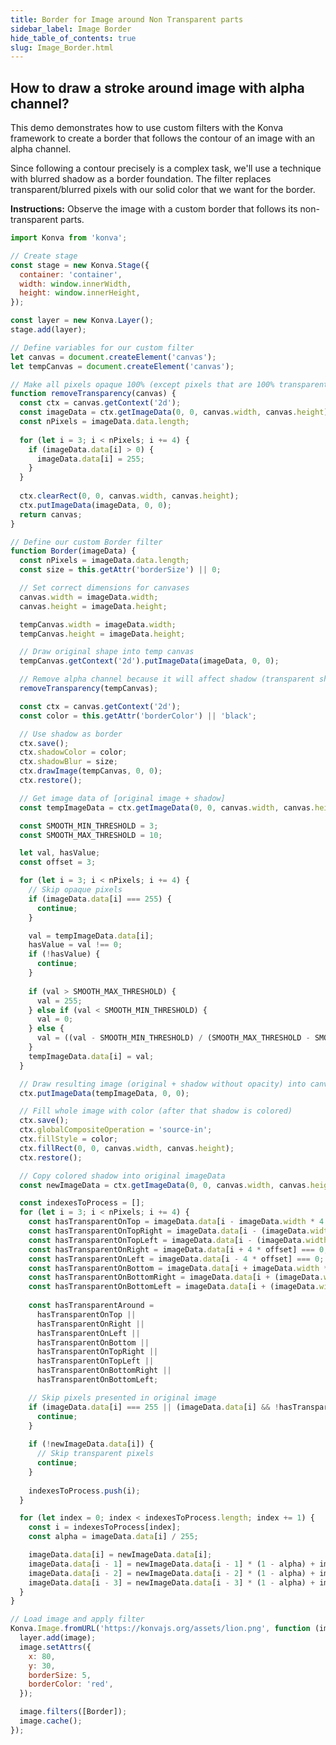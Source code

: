 ```yaml
---
title: Border for Image around Non Transparent parts
sidebar_label: Image Border
hide_table_of_contents: true
slug: Image_Border.html
---
```


## How to draw a stroke around image with alpha channel?

This demo demonstrates how to use custom filters with the Konva framework to create a border that follows the contour of an image with an alpha channel.

Since following a contour precisely is a complex task, we'll use a technique with blurred shadow as a border foundation. The filter replaces transparent/blurred pixels with our solid color that we want for the border.

**Instructions:** Observe the image with a custom border that follows its non-transparent parts.


```js live vanilla
import Konva from 'konva';

// Create stage
const stage = new Konva.Stage({
  container: 'container',
  width: window.innerWidth,
  height: window.innerHeight,
});

const layer = new Konva.Layer();
stage.add(layer);

// Define variables for our custom filter
let canvas = document.createElement('canvas');
let tempCanvas = document.createElement('canvas');

// Make all pixels opaque 100% (except pixels that are 100% transparent)
function removeTransparency(canvas) {
  const ctx = canvas.getContext('2d');
  const imageData = ctx.getImageData(0, 0, canvas.width, canvas.height);
  const nPixels = imageData.data.length;
  
  for (let i = 3; i < nPixels; i += 4) {
    if (imageData.data[i] > 0) {
      imageData.data[i] = 255;
    }
  }
  
  ctx.clearRect(0, 0, canvas.width, canvas.height);
  ctx.putImageData(imageData, 0, 0);
  return canvas;
}

// Define our custom Border filter
function Border(imageData) {
  const nPixels = imageData.data.length;
  const size = this.getAttr('borderSize') || 0;

  // Set correct dimensions for canvases
  canvas.width = imageData.width;
  canvas.height = imageData.height;

  tempCanvas.width = imageData.width;
  tempCanvas.height = imageData.height;

  // Draw original shape into temp canvas
  tempCanvas.getContext('2d').putImageData(imageData, 0, 0);

  // Remove alpha channel because it will affect shadow (transparent shapes have smaller shadow)
  removeTransparency(tempCanvas);

  const ctx = canvas.getContext('2d');
  const color = this.getAttr('borderColor') || 'black';

  // Use shadow as border
  ctx.save();
  ctx.shadowColor = color;
  ctx.shadowBlur = size;
  ctx.drawImage(tempCanvas, 0, 0);
  ctx.restore();

  // Get image data of [original image + shadow]
  const tempImageData = ctx.getImageData(0, 0, canvas.width, canvas.height);

  const SMOOTH_MIN_THRESHOLD = 3;
  const SMOOTH_MAX_THRESHOLD = 10;

  let val, hasValue;
  const offset = 3;

  for (let i = 3; i < nPixels; i += 4) {
    // Skip opaque pixels
    if (imageData.data[i] === 255) {
      continue;
    }

    val = tempImageData.data[i];
    hasValue = val !== 0;
    if (!hasValue) {
      continue;
    }
    
    if (val > SMOOTH_MAX_THRESHOLD) {
      val = 255;
    } else if (val < SMOOTH_MIN_THRESHOLD) {
      val = 0;
    } else {
      val = ((val - SMOOTH_MIN_THRESHOLD) / (SMOOTH_MAX_THRESHOLD - SMOOTH_MIN_THRESHOLD)) * 255;
    }
    tempImageData.data[i] = val;
  }

  // Draw resulting image (original + shadow without opacity) into canvas
  ctx.putImageData(tempImageData, 0, 0);

  // Fill whole image with color (after that shadow is colored)
  ctx.save();
  ctx.globalCompositeOperation = 'source-in';
  ctx.fillStyle = color;
  ctx.fillRect(0, 0, canvas.width, canvas.height);
  ctx.restore();

  // Copy colored shadow into original imageData
  const newImageData = ctx.getImageData(0, 0, canvas.width, canvas.height);

  const indexesToProcess = [];
  for (let i = 3; i < nPixels; i += 4) {
    const hasTransparentOnTop = imageData.data[i - imageData.width * 4 * offset] === 0;
    const hasTransparentOnTopRight = imageData.data[i - (imageData.width * 4 + 4) * offset] === 0;
    const hasTransparentOnTopLeft = imageData.data[i - (imageData.width * 4 - 4) * offset] === 0;
    const hasTransparentOnRight = imageData.data[i + 4 * offset] === 0;
    const hasTransparentOnLeft = imageData.data[i - 4 * offset] === 0;
    const hasTransparentOnBottom = imageData.data[i + imageData.width * 4 * offset] === 0;
    const hasTransparentOnBottomRight = imageData.data[i + (imageData.width * 4 + 4) * offset] === 0;
    const hasTransparentOnBottomLeft = imageData.data[i + (imageData.width * 4 - 4) * offset] === 0;
    
    const hasTransparentAround =
      hasTransparentOnTop ||
      hasTransparentOnRight ||
      hasTransparentOnLeft ||
      hasTransparentOnBottom ||
      hasTransparentOnTopRight ||
      hasTransparentOnTopLeft ||
      hasTransparentOnBottomRight ||
      hasTransparentOnBottomLeft;

    // Skip pixels presented in original image
    if (imageData.data[i] === 255 || (imageData.data[i] && !hasTransparentAround)) {
      continue;
    }
    
    if (!newImageData.data[i]) {
      // Skip transparent pixels
      continue;
    }
    
    indexesToProcess.push(i);
  }

  for (let index = 0; index < indexesToProcess.length; index += 1) {
    const i = indexesToProcess[index];
    const alpha = imageData.data[i] / 255;

    imageData.data[i] = newImageData.data[i];
    imageData.data[i - 1] = newImageData.data[i - 1] * (1 - alpha) + imageData.data[i - 1] * alpha;
    imageData.data[i - 2] = newImageData.data[i - 2] * (1 - alpha) + imageData.data[i - 2] * alpha;
    imageData.data[i - 3] = newImageData.data[i - 3] * (1 - alpha) + imageData.data[i - 3] * alpha;
  }
}

// Load image and apply filter
Konva.Image.fromURL('https://konvajs.org/assets/lion.png', function (image) {
  layer.add(image);
  image.setAttrs({
    x: 80,
    y: 30,
    borderSize: 5,
    borderColor: 'red',
  });

  image.filters([Border]);
  image.cache();
});
```
  